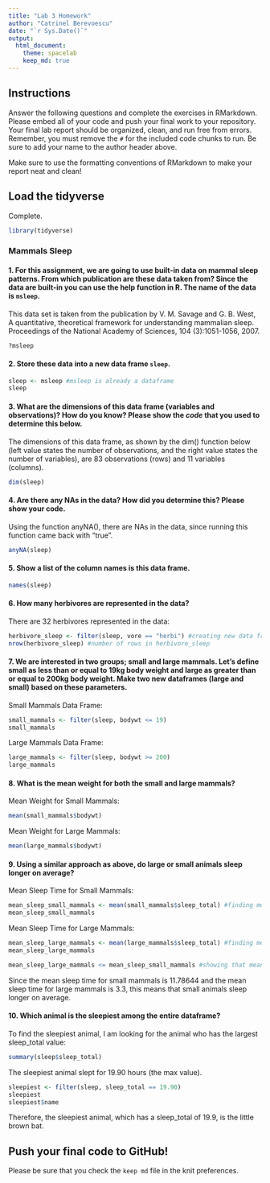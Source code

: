 ```yaml
---
title: "Lab 3 Homework"
author: "Catrinel Berevoescu"
date: "`r Sys.Date()`"
output:
  html_document: 
    theme: spacelab
    keep_md: true
---
```


## Instructions
Answer the following questions and complete the exercises in RMarkdown. Please embed all of your code and push your final work to your repository. Your final lab report should be organized, clean, and run free from errors. Remember, you must remove the `#` for the included code chunks to run. Be sure to add your name to the author header above.  

Make sure to use the formatting conventions of RMarkdown to make your report neat and clean!  

## Load the tidyverse   

Complete. 

```r
library(tidyverse)
```

### Mammals Sleep   

#### 1. For this assignment, we are going to use built-in data on mammal sleep patterns. From which publication are these data taken from? Since the data are built-in you can use the help function in R. The name of the data is `msleep`.   

This data set is taken from the publication by V. M. Savage and G. B. West, A quantitative, theoretical framework for understanding mammalian sleep. Proceedings of the National Academy of Sciences, 104 (3):1051-1056, 2007.

```r
?msleep
```

#### 2. Store these data into a new data frame `sleep`.   

```r
sleep <- msleep #msleep is already a dataframe
sleep
```

#### 3. What are the dimensions of this data frame (variables and observations)? How do you know? Please show the *code* that you used to determine this below.   

The dimensions of this data frame, as shown by the dim() function below (left value states the number of observations, and the right value states the number of variables), are 83 observations (rows) and 11 variables (columns).  

```r
dim(sleep) 
```

#### 4. Are there any NAs in the data? How did you determine this? Please show your code.   

Using the function anyNA(), there are NAs in the data, since running this function came back with "true".  

```r
anyNA(sleep)
```

#### 5. Show a list of the column names is this data frame.     

```r
names(sleep)
```

#### 6. How many herbivores are represented in the data?     

There are 32 herbivores represented in the data:

```r
herbivore_sleep <- filter(sleep, vore == "herbi") #creating new data frame with only herbivores
nrow(herbivore_sleep) #number of rows in herbivore_sleep
```

#### 7. We are interested in two groups; small and large mammals. Let's define small as less than or equal to 19kg body weight and large as greater than or equal to 200kg body weight. Make two new dataframes (large and small) based on these parameters.   

Small Mammals Data Frame:  

```r
small_mammals <- filter(sleep, bodywt <= 19)
small_mammals
```

Large Mammals Data Frame:  

```r
large_mammals <- filter(sleep, bodywt >= 200)
large_mammals
```

#### 8. What is the mean weight for both the small and large mammals?   

Mean Weight for Small Mammals:  

```r
mean(small_mammals$bodywt)
```

Mean Weight for Large Mammals:  

```r
mean(large_mammals$bodywt)
```

#### 9. Using a similar approach as above, do large or small animals sleep longer on average?   
Mean Sleep Time for Small Mammals:  

```r
mean_sleep_small_mammals <- mean(small_mammals$sleep_total) #finding mean of sleep_total column for small_mammal data frame
mean_sleep_small_mammals
```

Mean Sleep Time for Large Mammals:  

```r
mean_sleep_large_mammals <- mean(large_mammals$sleep_total) #finding mean of sleep_total column for large_mammal data frame
mean_sleep_large_mammals
```

```r
mean_sleep_large_mammals <= mean_sleep_small_mammals #showing that mean sleep time for small mammals is larger than the sleep time for large mammals
```

Since the mean sleep time for small mammals is 11.78644 and the mean sleep time for large mammals is 3.3, this means that small animals sleep longer on average.  

#### 10. Which animal is the sleepiest among the entire dataframe?

To find the sleepiest animal, I am looking for the animal who has the largest sleep_total value:  

```r
summary(sleep$sleep_total)
```

The sleepiest animal slept for 19.90 hours (the max value).  

```r
sleepiest <- filter(sleep, sleep_total == 19.90)
sleepiest
sleepiest$name
```

Therefore, the sleepiest animal, which has a sleep_total of 19.9, is the little brown bat.  

## Push your final code to GitHub!
Please be sure that you check the `keep md` file in the knit preferences.   